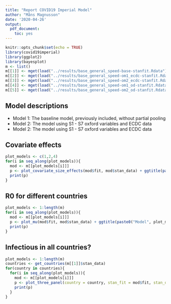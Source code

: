 ```yaml
---
title: "Report COVID19 Imperial Model"
author: "Måns Magnusson"
date: '2020-04-26'
output: 
  pdf_document: 
    toc: yes
---
```


```r
knitr::opts_chunk$set(echo = TRUE)
library(covid19imperial)
library(ggplot2)
library(bayesplot)
m <- list()
m[[1]] <- mget(load("../results/base_general_speed-base-stanfit.Rdata"))
m[[2]] <- mget(load("../results/base_general_speed-om1_ecdc-stanfit.Rdata"))
m[[3]] <- mget(load("../results/base_general_speed-om2_ecdc-stanfit.Rdata"))
m[[4]] <- mget(load("../results/base_general_speed-om1_od-stanfit.Rdata"))
m[[5]] <- mget(load("../results/base_general_speed-om2_od-stanfit.Rdata"))


```

## Model descriptions

- Model 1: The baseline model, previously included, without partial pooling
- Model 2: The model using S1 - S7 oxford variables and ECDC data
- Model 2: The model using S1 - S7 oxford variables and ECDC data


## Covariate effects

```r
plot_models <- c(1,2,4)
for(i in seq_along(plot_models)){
  mod <- m[[plot_models[i]]]
  p <- plot_covariate_size_effects(mod$fit, mod$stan_data) + ggtitle(paste0("Model", plot_models[i]))
  print(p)
}

```



## R0 for different countries

```r
plot_models <- 1:length(m)
for(i in seq_along(plot_models)){
  mod <- m[[plot_models[i]]]
  p <- plot_mu(mod$fit, mod$stan_data) + ggtitle(paste0("Model", plot_models[i]))
  print(p)
}
```


## Infectious in all countries?

```r
plot_models <- 1:length(m)
countries <- get_countries(m[[1]]$stan_data)
for(country in countries){
  for(i in seq_along(plot_models)){
    mod <- m[[plot_models[i]]]
    p <- plot_three_panel(country = country, stan_fit = mod$fit, stan_data = mod$stan_data, daily_data = mod$daily_data, title = paste0(country, ": Model", plot_models[i]))
    print(p)
  }
}

```
